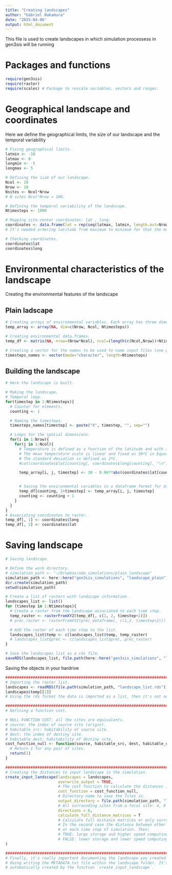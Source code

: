 ```yaml
---
title: "Creating landscapes"
author: "Gabriel Nakamura"
date: "2025-04-06"
output: html_document
---
```



This file is used to create landscapes in which simulation processess in 
    gen3sis will be running
    
# Packages and functions

```r
require(gen3sis)
require(raster)
require(scales) # Package to rescale variables, vectors and ranges.

```

# Geographical landscape and coordinates

Here we define the geographical limits, the size of our landscape and the 
    temporal variability 
    
```r
# Fixing geographical limits.
latmin <- -10
latmax <- 0
longmin <- -5
longmax <- 5

# Defining the size of our landscape.
Ncol <- 10
Nrow <- 10
Nsites <- Ncol*Nrow
# N sites Ncol*Nrow = 100.

# Defining the temporal variability of the landscape.
Ntimesteps <- 1000

# Mapping site-center coordinates: lat , long.
coordinates <- data.frame(lat = rep(seq(latmax, latmin, length.out=Nrow), each=Ncol), long = rep(seq(longmin, longmax, length.out=Ncol), times=Nrow))
# It's needed ordering latitude from maximum to minimum for that the matrix/raster be properly built.

# Checking coordinates.
coordinates$lat
coordinates$long

```

# Environmental characteristics of the landscape

Creating the environmental features of the landscape 

## Plain ladscape 

```r
# Creating arrays of environmental variables. Each array has three dimensions.
temp_array <- array(NA, dim=c(Nrow, Ncol, Ntimesteps))

# Creating environmental data.frames.
temp_df <- matrix(NA, nrow=(Nrow*Ncol), ncol=(length(c(Ncol,Nrow))+Ntimesteps))

# Creating a vector for the names to be used to name input files (one per time step)
timesteps_names <- vector(mode="character", length=Ntimesteps)
```

## Building the landscape 

```r
# Here the landscape is built.

# Making the landscape.
# Temporal loop.
for(timestep in 1:Ntimesteps){
  # Counter for elements.
  counting <- 1

  # Naming the timesteps.
  timesteps_names[timestep] <- paste("X", timestep, "", sep="")

  # Loops for the spatial dimensions.
  for(i in 1:Nrow){
    for(j in 1:Ncol){
      # Temperature is defined as a function of the latitude and with a normal random component.
      # The mean temperature scale is linear and fixed as 30ºC in Equator and as -30ºC in poles.
      # The standard deviation is defined as 2ºC.
      #cat(coordinates$lat[counting], coordinates$long[counting], "\n")

      temp_array[i, j, timestep] <- 30 - 0.667*abs(coordinates$lat[counting]) + rnorm(1, sd=2)


      # Saving the environmental variables in a dataframe format for distance matrices.
      temp_df[counting, 2+timestep] <- temp_array[i, j, timestep]
      counting <- counting + 1
    }
  }
}
# Associating coordinates to raster.
temp_df[, 1] <- coordinates$long
temp_df[, 2] <- coordinates$lat
```

# Saving landscape 

```r
# Saving landscape.

# Define the work directory.
# simulation_path <- "~/Dropbox/ada_simulations/plain_landscape"
simulation_path <- here::here("gen3sis_simulations", "landscape_plain")
dir.create(simulation_path)
setwd(simulation_path)

# Create a list of rasters with landscape information.
landscapes_list <- list()
for (timestep in 1:Ntimesteps){
  # Create a raster from the landscape associated to each time step.
  temp_raster <- rasterFromXYZ(temp_df[, c(1, 2, timestep+2)])
  # prec_raster <- rasterFromXYZ(prec_dataframe[, c(1,2, timestep+2)])

  # Add the raster of each time step to the list.
  landscapes_list$temp <- c(landscapes_list$temp, temp_raster)
  # landscapes_list$prec <- c(landscapes_list$prec, prec_raster)
}

# Save the landscapes list as a rds file.
saveRDS(landscapes_list, file.path(here::here("gen3sis_simulations", "landscape_plain", "landscape_list.rds")))
```

Saving the objects in your hardrive

```r
################################################################################
# Importing the raster list.
landscapes <- readRDS(file.path(simulation_path, "landscape_list.rds"))
landscapes$temp[[1]]
# Using the rds format the data is imported as a list, then it's not needed modify it.

################################################################################
# Defining a function cost.

# NULL FUNCTION COST: all the sites are equivalents.
# source: the index of source site (origin).
# habitable_src: habitability of source site.
# dest: the index of destiny site.
# habitable_dest: habitability of destiny site.
cost_function_null <- function(source, habitable_src, dest, habitable_dest){
  # Return 1 for any pair of sites.
  return(1)
}

################################################################################
# Creating the distances to input landscape in the simulation.
create_input_landscape(landscapes = landscapes, 
                       overwrite_output = TRUE, 
                       # The cost function to calculate the distances in the landscape.
                       cost_function = cost_function_null,
                       # Directory name to save the files in.
                       output_directory = file.path(simulation_path, "landscapes"),
                       # All surrounding sites from a focal site: 4, 8 or 16 neighboring sites.
                       directions = 8,
                       calculate_full_distance_matrices = T
                       # Calculate full distance matrices or only surrounding sites distances.
                       # In the second case the distance between other sites is calculated
                       # at each time step of simulation. Then:
                       # TRUE: large storage and higher speed computing.
                       # FALSE: lower storage and lower speed computing.
)

################################################################################
# Finally, it's really important documenting the landscape you created. It is
# doing writing the METADATA.txt file within the landscape folder. It's
# automatically created by the function `create_input_landscape`.

```



